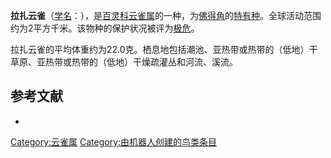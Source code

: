 {{noteTA
|G1=unit
}}
{{Speciesbox
| name = 拉扎云雀
| image = Razo_lark.jpg
| status = CR 
| status_system = IUCN3.1
| genus = Alauda
| species = razae
| authority = {{link-en|博伊德·亚历山大|Boyd Alexander|Alexander
}}, 1898
| range_map = 
}}

'''拉扎云雀'''（[[学名|学名]]：{{lang|la|''Alauda razae''}}），是[[百灵科|百灵科]][[云雀属|云雀属]]的一种，为[[佛得角|佛得角]]的[[特有种|特有种]]。全球活动范围约为2平方千米。该物种的保护状况被评为[[极危|极危]]。

拉扎云雀的平均体重约为22.0克。栖息地包括潮池、亚热带或热带的（低地）干草原、亚热带或热带的（低地）干燥疏灌丛和河流、溪流。

== 参考文献 ==
{{commons category|Alauda razae}}
*{{cite web|url=http://www.birdlife.org/datazone/speciesfactsheet.php?id=8180&m=0|title=Alauda razae|publisher=[[国际鸟盟|BirdLife.org]]|accessdate=2011-06-27|archive-date=2016-03-05|archive-url=https://web.archive.org/web/20160305002455/http://www.birdlife.org/datazone/speciesfactsheet.php?id=8180&m=0|dead-url=no}}
{{Taxonbar|from=Q890903}}

[[Category:云雀属|Category:云雀属]]
[[Category:由机器人创建的鸟类条目|Category:由机器人创建的鸟类条目]]